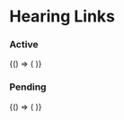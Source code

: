 


<Meta
  title="Hearings/Components/Hearing Details/HearingLinks"
  component={HearingLinks}
/>

# Hearing Links

### Active

<Preview>
  <Story name="active">
    {() => (
      <HearingLinks
        user={{
          userId: 1,
          userCanAssignHearingSchedule: true
        }}
        hearing={{
          judgeId: 1
        }}
        isVirtual
        virtualHearing={{
          status: "active",
          guestPin: "1234567812#",
          hostPin: "56781234#",
          aliasWithHost: "BVA0000002@care.evn.va.gov",
          jobCompleted: true
        }}
        label={COPY.VLJ_VIRTUAL_HEARING_LINK_LABEL}
      />
    )}
  </Story>
</Preview>

### Pending

<Preview>
  <Story name="pending">
    {() => (
      <HearingLinks
        user={{
          userId: 1,
          userCanAssignHearingSchedule: true
        }}
        hearing={{
          judgeId: 1
        }}
        isVirtual
        virtualHearing={{
          status: "pending",
          jobCompleted: false
        }}
        label={COPY.VLJ_VIRTUAL_HEARING_LINK_LABEL}
      />
    )}
  </Story>
</Preview>

<Props of={HearingLinks} />
